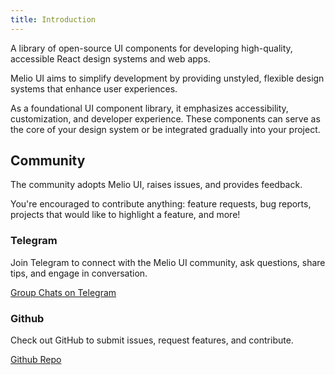 ```yaml
---
title: Introduction
---
```


A library of open-source UI components for developing high-quality, accessible React design systems and web apps.

Melio UI aims to simplify development by providing unstyled, flexible design systems that enhance user experiences.

As a foundational UI component library, it emphasizes accessibility, customization, and developer experience. These components can serve as the core of your design system or be integrated gradually into your project.

## Community

The community adopts Melio UI, raises issues, and provides feedback.

You're encouraged to contribute anything: feature requests, bug reports, projects that would like to highlight a feature, and more!

### Telegram

Join Telegram to connect with the Melio UI community, ask questions, share tips, and engage in conversation.

[Group Chats on Telegram](https://t.me/melio_ui)

### Github

Check out GitHub to submit issues, request features, and contribute.

[Github Repo](https://github.com/radix-ui/primitives)
